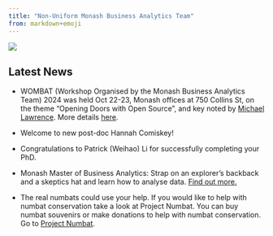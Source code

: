 ```yaml
---
title: "Non-Uniform Monash Business Analytics Team"
from: markdown+emoji
---
```


![](/img/numbats_webimage.jpeg)

<h2>Latest News</h2>

* WOMBAT (Workshop Organised by the Monash Business Analytics Team) 2024 was held Oct 22-23, Monash offices at 750 Collins St, on the theme "Opening Doors with Open Source", and key noted by [Michael Lawrence](https://github.com/lawremi). More details [here](https://numbats.github.io/WOMBAT2024/).

* Welcome to new post-doc Hannah Comiskey!

* Congratulations to Patrick (Weihao) Li for successfully completing your PhD.

* Monash Master of Business Analytics: Strap on an explorer's backback and a skeptics hat and learn how to analyse data. [Find out more.](https://www.monash.edu/business/master-of-business-analytics#events)

* The real numbats could use your help. If you would like to help with numbat conservation take a look at Project Numbat. You can buy numbat souvenirs or make donations to help with numbat conservation. Go to [Project Numbat](http://www.numbat.org.au).
